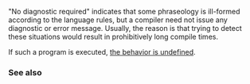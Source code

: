 {{title|No Diagnostic Required}}
{{cpp/language/navbar}}

"No diagnostic required" indicates that some phraseology is ill-formed according to the language rules, but a compiler need not issue any diagnostic or error message.  Usually, the reason is that trying to detect these situations would result in prohibitively long compile times.

If such a program is executed, [[cpp/language/ub|the behavior is undefined]].

===See also===
{{dsc begin}}
{{dsc see c | c/language/ndr |No Diagnostic Required | nomono=true}}
{{dsc end}}

{{langlinks|cs|de|es|fr|it|ja|ko|pl|pt|ru|zh}}